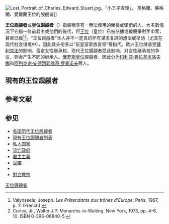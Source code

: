 [[File:Lost_Portrait_of_Charles_Edward_Stuart.jpg|thumb]]，「小王子查理」， 英格蘭、蘇格蘭、愛爾蘭王位的觊觎者]]

'''王位觊觎者'''或'''皇位覬覦者'''（{{lang-en|'''Pretender'''}}）指聲稱享有一無法使用的榮譽或頭銜的人。大多數情況下它指一位前君主或他們的後代，但[[王位|王位]]（皇位）已被佔據或被競爭對手申索，甚至已經{{link-en|君主制廢除論|Abolished monarchy|廢止}}<ref name=valyn>Valynseele, Joseph. ''Les Prétendants aux trônes d'Europe.'' Paris, 1967, p. 11 (French).</ref><ref name=curley>Curley, Jr., Walter J.P. Monarchs-in-Waiting. New York, 1973, pp. 4-6, 10. ISBN 0-396-06840-5.</ref>。“王位觊觎者”本人并不一定真的怀有谋求复辟的想法或举动（尤其在现代社会语境中），因此其头衔多以“前皇室家族首领”等指代。欧洲王位继承受[[薩利克法|薩利克法]]的影响，否定女性继承权。现代王位覬覦者受此影响，对女性继承权的争议，则会产生不同的继承人。[[俄罗斯帝国皇帝|俄罗斯皇位]]觊觎者，因此分为[[玛利亚·弗拉基米洛夫娜|玛利亚·弗拉基米洛夫娜]]和[[阿列克谢·安德烈耶维奇·罗曼诺夫|阿列克谢·安德烈耶维奇·罗曼诺夫]]两人。

==現有的王位觊觎者==
{{Main list|現有王位覬覦者列表}}

== 参考文献 ==
{{Reflist}}

== 参见 ==
* [[各国历代王位觊觎者|各国历代王位觊觎者]]
* [[現有王位覬覦者列表|現有王位覬覦者列表]]
* [[私人国家|私人国家]]
* [[流亡政府|流亡政府]]
* [[君主主義|君主主義]]
* [[世袭|世袭]]
* {{link-en|對立國王|Antiking}}
* [[對立教宗|對立教宗]]

[[Category:王位覬覦者|]]